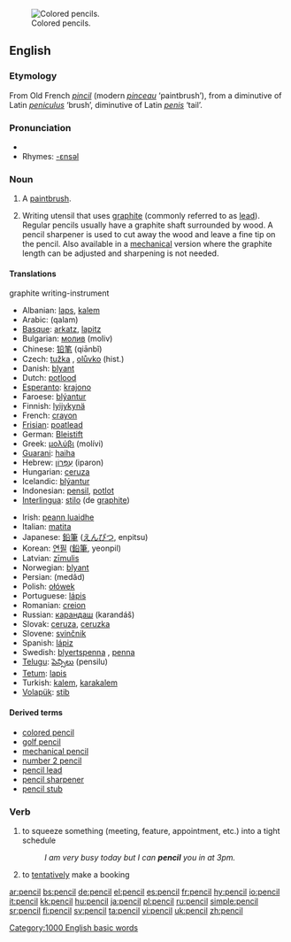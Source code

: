 [[Image:Colored Pencils 2 by Morrhigan.jpg|thumb|right|Colored pencils.]]
==English==

===Etymology===
From Old French ''[[pincil]]'' (modern ''[[pinceau]]'' ‘paintbrush’), from a diminutive of Latin ''[[peniculus]]'' ‘brush’, diminutive of Latin ''[[penis]]'' ‘tail’.

===Pronunciation===
{{IPA|/pɛnsəl/}}
*{{audio|en-us-pencil.ogg|Audio (US)}}
*Rhymes: [[Rhymes:English:-ɛnsəl|-ɛnsəl]]

===Noun===
{{en-noun}}

# {{obsolete}} A [[paintbrush]].
# Writing utensil that uses [[graphite]] (commonly referred to as [[lead]]). Regular pencils usually have a graphite shaft surrounded by wood. A pencil sharpener is used to cut away the wood and leave a fine tip on the pencil. Also available in a [[mechanical]] version where the graphite length can be adjusted and sharpening is not needed.

====Translations====
;graphite writing-instrument
{{top}}
*Albanian: [[laps]], [[kalem]]
*Arabic: {{ARchar|[[قلم]]}} (qalam)
*[[Basque]]: [[arkatz]], [[lapitz]]
*Bulgarian: [[молив]] (moliv) {{m}}
*Chinese: [[铅笔]] (qiānbǐ)
*Czech: [[tužka]] {{f}}, [[olůvko]] (hist.) {{n}}
*Danish: [[blyant]] {{c}}
*Dutch: [[potlood]] {{n}}
*[[Esperanto]]: [[krajono]]
*Faroese: [[blýantur]] {{m}}
*Finnish: [[lyijykynä]]
*French: [[crayon]] {{m}}
*[[Frisian]]: [[poatlead]]
*German: [[Bleistift]] {{m}}
*Greek: [[μολύβι]] (molívi) {{n}}
*[[Guarani]]: [[haiha]]
*Hebrew: [[עפרון|עִפָּרוֹן]] (iparon) {{m}}
*Hungarian: [[ceruza]]
*Icelandic: [[blýantur]] {{m}}
*Indonesian: [[pensil]], [[potlot]]
*[[Interlingua]]: [[stilo]] (de [[graphite]])
{{mid}}
*Irish: [[peann luaidhe]]
*Italian: [[matita]] {{f}}
*Japanese: [[鉛筆]] ([[えんぴつ]], enpitsu)
*Korean: [[연필]] ([[鉛筆]], yeonpil)
*Latvian: [[zīmulis]] {{m}}
*Norwegian: [[blyant]]
*Persian: {{FAchar|[[مداد]]}} (medâd)
*Polish: [[ołówek]] {{m}}
*Portuguese: [[lápis]] {{m}}
*Romanian: [[creion]] {{n}}
*Russian: [[карандаш]] (karandáš) {{m}}
*Slovak: [[ceruza]], [[ceruzka]] {{f}}
*Slovene: [[svinčnik]] {{m}}
*Spanish: [[lápiz]] {{m}}
*Swedish: [[blyertspenna]] {{c}}, [[penna]] {{c}}
*[[Telugu]]: [[పెన్సిలు]] (pensilu)
*[[Tetum]]: [[lapis]]
*Turkish: [[kalem]], [[karakalem]]
*[[Volapük]]: [[stib]]
{{bottom}}

====Derived terms====
* [[colored pencil]]
* [[golf pencil]]
* [[mechanical pencil]]
* [[number 2 pencil]]
* [[pencil lead]]
* [[pencil sharpener]]
* [[pencil stub]]

===Verb===
{{en-verb}}

# to squeeze something (meeting, feature, appointment, etc.) into a tight schedule
#: ''I am very busy today but I can '''pencil''' you in at 3pm.''
# to [[tentatively]] make a booking

[[Category:1000 English basic words]]

[[ar:pencil]]
[[bs:pencil]]
[[de:pencil]]
[[el:pencil]]
[[es:pencil]]
[[fr:pencil]]
[[hy:pencil]]
[[io:pencil]]
[[it:pencil]]
[[kk:pencil]]
[[hu:pencil]]
[[ja:pencil]]
[[pl:pencil]]
[[ru:pencil]]
[[simple:pencil]]
[[sr:pencil]]
[[fi:pencil]]
[[sv:pencil]]
[[ta:pencil]]
[[vi:pencil]]
[[uk:pencil]]
[[zh:pencil]]